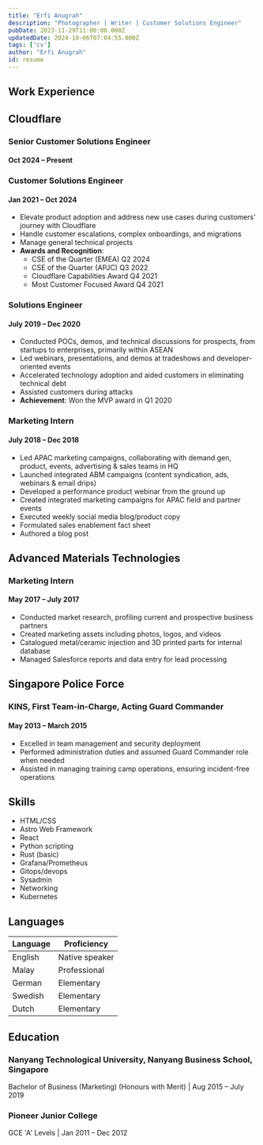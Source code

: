 ```yaml
---
title: "Erfi Anugrah"
description: "Photographer | Writer | Customer Solutions Engineer"
pubDate: 2023-11-29T11:00:00.000Z
updatedDate: 2024-10-06T07:04:55.000Z
tags: ['cv']
author: "Erfi Anugrah"
id: resume
---
```

## Work Experience

## <span class="company-name">Cloudflare</span>

### <span class="job-title">Senior Customer Solutions Engineer</span>
#### <span class="date-range">Oct 2024 – Present</span>

### <span class="job-title">Customer Solutions Engineer</span>
#### <span class="date-range">Jan 2021 – Oct 2024</span>

- Elevate product adoption and address new use cases during customers' journey with Cloudflare
- Handle customer escalations, complex onboardings, and migrations
- Manage general technical projects
- **Awards and Recognition**:
  - CSE of the Quarter (EMEA) Q2 2024 
  - CSE of the Quarter (APJC) Q3 2022
  - Cloudflare Capabilities Award Q4 2021
  - Most Customer Focused Award Q4 2021

### <span class="job-title">Solutions Engineer</span>
#### <span class="date-range">July 2019 – Dec 2020</span>

- Conducted POCs, demos, and technical discussions for prospects, from startups to enterprises, primarily within ASEAN
- Led webinars, presentations, and demos at tradeshows and developer-oriented events
- Accelerated technology adoption and aided customers in eliminating technical debt
- Assisted customers during attacks
- **Achievement**: Won the MVP award in Q1 2020

### <span class="job-title">Marketing Intern</span>
#### <span class="date-range">July 2018 – Dec 2018</span>

- Led APAC marketing campaigns, collaborating with demand gen, product, events, advertising & sales teams in HQ
- Launched integrated ABM campaigns (content syndication, ads, webinars & email drips)
- Developed a performance product webinar from the ground up
- Created integrated marketing campaigns for APAC field and partner events
- Executed weekly social media blog/product copy
- Formulated sales enablement fact sheet
- Authored a blog post

## <span class="company-name">Advanced Materials Technologies</span>

### <span class="job-title">Marketing Intern</span>
#### <span class="date-range">May 2017 – July 2017</span>

- Conducted market research, profiling current and prospective business partners
- Created marketing assets including photos, logos, and videos
- Catalogued metal/ceramic injection and 3D printed parts for internal database
- Managed Salesforce reports and data entry for lead processing

## <span class="company-name">Singapore Police Force</span>

### <span class="job-title">KINS, First Team-in-Charge, Acting Guard Commander</span>
#### <span class="date-range">May 2013 – March 2015</span>

- Excelled in team management and security deployment
- Performed administration duties and assumed Guard Commander role when needed
- Assisted in managing training camp operations, ensuring incident-free operations

## Skills

- HTML/CSS
- Astro Web Framework
- React
- Python scripting
- Rust (basic)
- Grafana/Prometheus
- Gitops/devops
- Sysadmin
- Networking
- Kubernetes

## Languages

| Language | Proficiency    |
|----------|----------------|
| English  | Native speaker |
| Malay    | Professional   |
| German   | Elementary     |
| Swedish  | Elementary     |
| Dutch    | Elementary     |

## Education

### <span class="school-name">Nanyang Technological University, Nanyang Business School, Singapore</span>
<span class="degree">Bachelor of Business (Marketing) (Honours with Merit)</span> | <span class="date-range">Aug 2015 – July 2019</span>

### <span class="school-name">Pioneer Junior College</span>
<span class="degree">GCE 'A' Levels</span> | <span class="date-range">Jan 2011 – Dec 2012</span>
